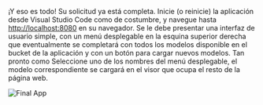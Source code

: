 ¡Y eso es todo! Su solicitud ya está completa. Inicie (o reinicie) la aplicación desde Visual Studio Code como de costumbre,
y navegue hasta [http://localhost:8080](http://localhost:8080) en su navegador. Se le debe presentar
una interfaz de usuario simple, con un menú desplegable en la esquina superior derecha que eventualmente se completará con todos los modelos
disponible en el bucket de la aplicación y con un botón para cargar nuevos modelos. Tan pronto como
Seleccione uno de los nombres del menú desplegable, el modelo correspondiente se cargará en el visor que ocupa
el resto de la página web.

![Final App](./final-app.webp)
